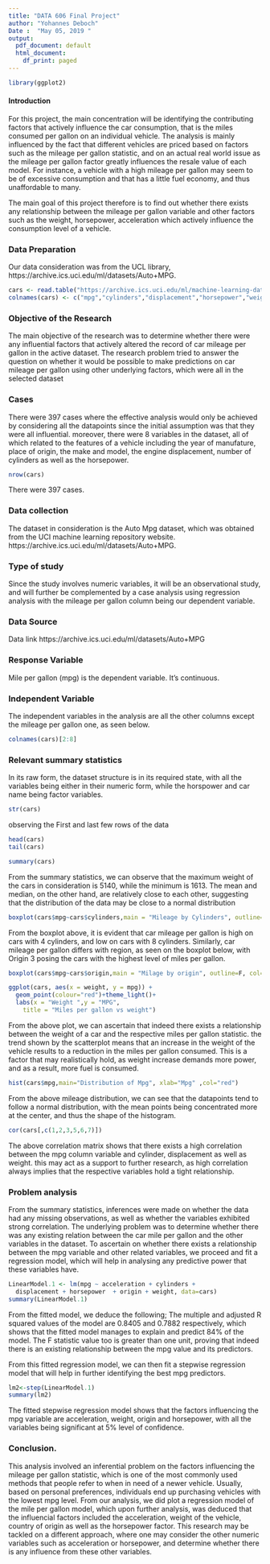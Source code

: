 ---
title: "DATA 606 Final Project"
author: "Yohannes Deboch"
Date :  "May 05, 2019 "
output:
  pdf_document: default
  html_document:
    df_print: paged
---


```{r message=FALSE, warning=FALSE, include=FALSE}
library(ggplot2)
```

#### Introduction

For this project, the main concentration will be identifying the contributing factors that actively influence the car consumption, that is the miles consumed per gallon on an individual vehicle. The analysis is mainly influenced by the fact that different vehicles are priced based on factors such as the mileage per gallon statistic, and on an actual real world issue as the mileage per gallon factor greatly influences the resale value of each model. For instance, a vehicle with a high mileage per gallon may seem to be of excessive consumption and that has a little fuel economy, and thus unaffordable to many. 

The main goal of this project therefore is to find out whether there exists any relationship between the mileage per gallon variable and other factors such as the weight, horsepower, acceleration which actively influence the consumption level of a vehicle. 

### Data Preparation

Our data consideration was from the UCL library, https://archive.ics.uci.edu/ml/datasets/Auto+MPG. 

```{r setup, echo=TRUE, results='hide', warning=FALSE, message=FALSE}
cars <- read.table("https://archive.ics.uci.edu/ml/machine-learning-databases/auto-mpg/auto-mpg.data", header = FALSE)
colnames(cars) <- c("mpg","cylinders","displacement","horsepower","weight","acceleration","model year","origin","car name")
```

### Objective of the Research

The main objective of the research was to determine whether there were any influential factors that actively altered the record of car mileage per gallon in the active dataset. The research problem tried to answer the question on whether it would be possible to make predictions on car mileage per gallon using other underlying factors, which were all in the selected dataset

### Cases 

There were 397 cases where the effective analysis would only be achieved by considering all the datapoints since the initial assumption was that they were all influential. moreover, there were 8 variables in the dataset, all of which related to the features of a vehicle including the year of manufature, place of origin, the make and model, the engine displacement, number of cylinders as well as the horsepower.

```{r message=FALSE, warning=FALSE}
nrow(cars)
```
There were 397 cases. 


### Data collection 

The dataset in consideration is the Auto Mpg dataset, which was obtained from the UCI machine learning repository website. https://archive.ics.uci.edu/ml/datasets/Auto+MPG. 

### Type of study 

Since the study involves numeric variables, it will be an observational study, and will further be complemented by a case analysis using regression analysis with the mileage per gallon column being our dependent variable. 


### Data Source 

Data link 
https://archive.ics.uci.edu/ml/datasets/Auto+MPG


### Response Variable

Mile per gallon (mpg) is the dependent variable. It's continuous.


### Independent Variable

The independent variables in the analysis are all the other columns except the mileage per gallon one, as seen below.

```{r message=FALSE, warning=FALSE}
colnames(cars)[2:8]
```


### Relevant summary statistics

In its raw form, the dataset structure is in its required state, with all the variables being either in their numeric form, while the horspower and car name being factor variables. 

```{r message=FALSE, warning=FALSE}
str(cars)
```

observing the First and last few rows of the data
```{r message=FALSE, warning=FALSE}
head(cars)
tail(cars)
```




```{r message=FALSE, warning=FALSE}
summary(cars)
```


From the summary statistics, we can observe that the maximum weight of the cars in consideration is 5140, while the minimum is 1613. The mean and median, on the other hand, are relatively close to each other, suggesting that the distribution of the data may be close to a normal distribution

```{r message=FALSE, warning=FALSE}
boxplot(cars$mpg~cars$cylinders,main = "Mileage by Cylinders", outline=F, col="green")
```


From the boxplot above, it is evident that car mileage per gallon is high on cars with 4 cylinders, and low on cars with 8 cylinders. Similarly, car mileage per gallon differs with region, as seen on the boxplot below, with Origin 3 posing the cars with the highest level of miles per gallon. 

```{r message=FALSE, warning=FALSE}
boxplot(cars$mpg~cars$origin,main = "Milage by origin", outline=F, col="blue")
```

```{r message=FALSE, warning=FALSE}
ggplot(cars, aes(x = weight, y = mpg)) +
  geom_point(colour="red")+theme_light()+
  labs(x = "Weight ",y = "MPG",
    title = "Miles per gallon vs weight")

```



From the above plot, we can ascertain that indeed there exists a relationship between the weight of a car and the respective miles per gallon statistic. the trend shown by the scatterplot means that an increase in the weight of the vehicle results to a reduction in the miles per gallon consumed. This is a factor that may realistically hold, as weight increase demands more power, and as a result, more fuel is consumed.


```{r}
hist(cars$mpg,main="Distribution of Mpg", xlab="Mpg" ,col="red")
```


From the above mileage distribution, we can see that the datapoints tend to follow a normal distribution, with the mean points being concentrated more at the center, and thus the shape of the histogram. 

```{r message=FALSE, warning=FALSE}
cor(cars[,c(1,2,3,5,6,7)])
```


The above correlation matrix shows that there exists a high correlation between the mpg column variable and cylinder, displacement as well as weight. this may act as a support to further research, as high correlation always implies that the respective variables hold a tight relationship.

### Problem analysis

From the summary statistics, inferences were made on whether the data had any missing observations, as well as whether the variables exhibited strong correlation. The underlying problem was to determine whether there was any existing relation between the car mile per gallon and the other variables in the dataset. To ascertain on whether there exists a relationship between the mpg variable and other related variables, we proceed and fit a regression model, which will help in analysing any predictive power that these variables have. 


```{r message=FALSE, warning=FALSE}
LinearModel.1 <- lm(mpg ~ acceleration + cylinders + 
  displacement + horsepower  + origin + weight, data=cars)
summary(LinearModel.1)
```


From the fitted model, we deduce the following;
The multiple and adjusted R squared values of the model are 0.8405 and 0.7882 respectively, which shows that the fitted model manages to explain and predict 84\% of the model. The F statistic value too is greater than one unit, proving that indeed there is an existing relationship between the mpg value and its predictors.  

From this fitted regression model, we can then fit a stepwise regression model that will help in further identifying the best mpg predictors. 

```{r}
lm2<-step(LinearModel.1)
summary(lm2)

```

The fitted stepwise regression model shows that the factors influencing the mpg variable are acceleration, weight, origin and horsepower, with all the variables being significant at 5\% level of confidence. 


### Conclusion.

This analysis involved an inferential problem on the factors influencing the mileage per gallon statistic, which is one of the most commonly used methods that people refer to when in need of a newer vehicle. Usually, based on personal preferences, individuals end up purchasing vehicles with the lowest mpg level. From our analysis, we did plot a regression model of the mile per gallon model, which upon further analysis, was deduced that the influencial factors included the acceleration, weight of the vehicle, country of origin as well as the horsepower factor. 
This research may be tackled on a different approach, where one may consider the other numeric variables such as acceleration or horsepower, and determine whether there is any influence from these other variables. 